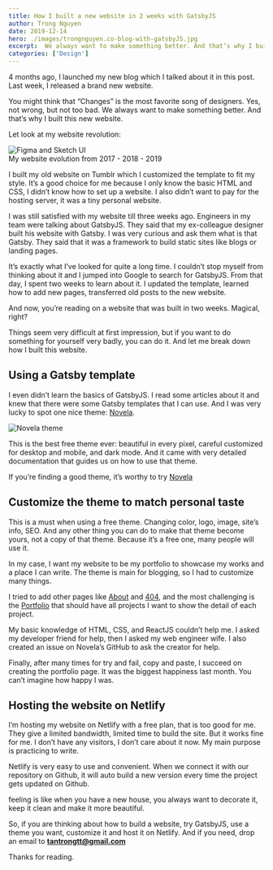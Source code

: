 ```yaml
---
title: How I built a new website in 2 weeks with GatsbyJS
author: Trong Nguyen
date: 2019-12-14
hero: ./images/trongnguyen.co-blog-with-gatsbyJS.jpg
excerpt:  We always want to make something better. And that’s why I built this new website.
categories: ['Design']
---
```


4 months ago, I launched my new blog which I talked about it in this post. Last week, I released a brand new website.

You might think that “Changes” is the most favorite song of designers.  Yes, not wrong, but not too bad. We always want to make something better. And that’s why I built this new website.

Let look at my website revolution:

<div class="Image__Large">
  <img src="./images/trongnguyen.co-web-evolution.jpg" alt="Figma and Sketch UI" />
  <figcaption>My website evolution from 2017 - 2018 - 2019</figcaption>
</div>

I built my old website on Tumblr which I customized the template to fit my style. It’s a good choice for me because I only know the basic HTML and CSS, I didn’t know how to set up a website. I also didn’t want to pay for the hosting server, it was a tiny personal website.

I was still satisfied with my website till three weeks ago. Engineers in my team were talking about GatsbyJS. They said that my ex-colleague designer built his website with Gatsby. I was very curious and ask them what is that Gatsby. They said that it was a framework to build static sites like blogs or landing pages.

It’s exactly what I’ve looked for quite a long time. I couldn’t stop myself from thinking about it and I jumped into Google to search for GatsbyJS. From that day, I spent two weeks to learn about it.  I updated the template, learned how to add new pages, transferred old posts to the new website.

And now, you’re reading on a website that was built in two weeks. Magical, right?

Things seem very difficult at first impression, but if you want to do something for yourself very badly, you can do it. And let me break down how I built this website.

## Using a Gatsby template
 I even didn’t learn the basics of GatsbyJS. I read some articles about it and knew that there were some Gatsby templates that I can use. And I was very lucky to spot one nice theme: [Novela](https://novela.narative.co).

<div class="Image__Small">
  <img src="./images/trongnguyen.co-blog-with-gatsbyJS-novela.jpg" alt="Novela theme" />
</div>

This is the best free theme ever: beautiful in every pixel, careful customized for desktop and mobile, and dark mode. And it came with very detailed documentation that guides us on how to use that theme.

If you’re finding a good theme, it’s worthy to try [Novela](https://github.com/narative/gatsby-theme-novela)

## Customize the theme to match personal taste
This is a must when using a free theme. Changing color, logo, image, site’s info, SEO. And any other thing you can do to make that theme become yours, not a copy of that theme. Because it’s a free one, many people will use it.

In my case, I want my website to be my portfolio to showcase my works and a place I can write. The theme is main for blogging, so I had to customize many things.

I tried to add other pages like [About](https://trongnguyen.co/about) and [404](https://trongnguyen.co/ass), and the most challenging is the [Portfolio](https://trongnguyen.co) that should have all projects I want to show the detail of each project.

My basic knowledge of HTML, CSS, and ReactJS couldn’t help me. I asked my developer friend for help, then I asked my web engineer wife. I also created an issue on Novela’s GitHub to ask the creator for help.

Finally, after many times for try and fail, copy and paste, I succeed on creating the portfolio page. It was the biggest happiness last month. You can’t imagine how happy I was.

## Hosting the website on Netlify
I’m hosting my website on Netlify with a free plan, that is too good for me. They give a limited bandwidth, limited time to build the site. But it works fine for me. I don’t have any visitors, I don’t care about it now. My main purpose is practicing to write.

Netlify is very easy to use and convenient. When we connect it with our repository on Github, it will auto build a new version every time the project gets updated on Github.

feeling is like when you have a new house, you always want to decorate it, keep it clean and make it more beautiful.

So, if you are thinking about how to build a website, try GatsbyJS, use a theme you want, customize it and host it on Netlify. And if you need, drop an email to **tantrongtt@gmail.com**

Thanks for reading.
